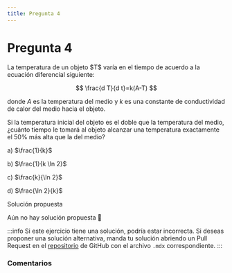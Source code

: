 ```yaml
---
title: Pregunta 4
---
```



# Pregunta 4

<div className="exercise">
La temperatura de un objeto $T$ varía en el tiempo de acuerdo a la ecuación diferencial siguiente:

$$
\frac{d T}{d t}=k(A-T)
$$

donde $A$ es la temperatura del medio y $k$ es una constante de conductividad de calor del medio hacia el objeto.

Si la temperatura inicial del objeto es el doble que la temperatura del medio, ¿cuánto tiempo le tomará al objeto alcanzar una temperatura exactamente el $50 \%$ más alta que la del medio?

a) $\frac{1}{k}$

b) $\frac{1}{k \ln 2}$

c) $\frac{k}{\ln 2}$

d) $\frac{\ln 2}{k}$
</div>

<MDXDetails>
<summary>Solución propuesta</summary>

Aún no hay solución propuesta 🥲

:::info
Si este ejercicio tiene una solución, podría estar incorrecta. Si deseas proponer una solución alternativa, manda tu solución abriendo
un Pull Request en el [repositorio](https://github.com/crow-rojas/apuntes-fundamentals/pulls) de GitHub con el archivo
`.mdx` correspondiente.
:::

</MDXDetails>

### Comentarios

<Disqus
  url="https://crow-rojas.github.io/apuntes-fundamentals/docs/mathematics/differential-equations/exercises/2019-2/p04"
  identifier="docs/mathematics/differential-equations/exercises/2019-2/p04"
  title="2019-2 Ecuaciones Diferenciales - Pregunta 04"
/>
